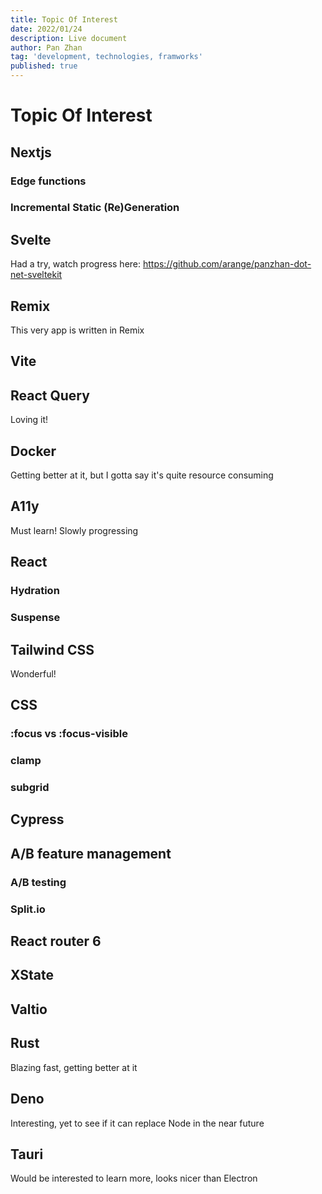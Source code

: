 ```yaml
---
title: Topic Of Interest
date: 2022/01/24
description: Live document
author: Pan Zhan
tag: 'development, technologies, framworks'
published: true
---
```


# Topic Of Interest

## Nextjs
### Edge functions
### Incremental Static (Re)Generation
## Svelte
Had a try, watch progress here: https://github.com/arange/panzhan-dot-net-sveltekit
## Remix
This very app is written in Remix
## Vite
## React Query
Loving it!
## Docker
Getting better at it, but I gotta say it's quite resource consuming
## A11y
Must learn! Slowly progressing
## React
### Hydration
### Suspense
## Tailwind CSS
Wonderful!
## CSS
### :focus vs :focus-visible
### clamp
### subgrid
## Cypress
## A/B feature management
### A/B testing
### Split.io
## React router 6
## XState
## Valtio
## Rust
Blazing fast, getting better at it
## Deno
Interesting, yet to see if it can replace Node in the near future
## Tauri
Would be interested to learn more, looks nicer than Electron
